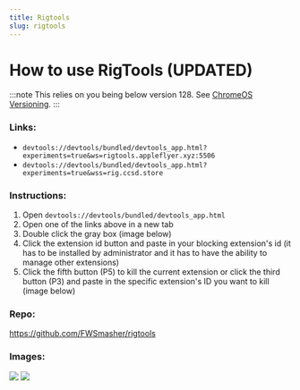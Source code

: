 ```yaml
---
title: Rigtools
slug: rigtools
---
```


# How to use RigTools (UPDATED)

:::note
This relies on you being below version 128. See [ChromeOS Versioning](/kajigs/crosver).
:::

### Links:
- `devtools://devtools/bundled/devtools_app.html?experiments=true&ws=rigtools.appleflyer.xyz:5506`
- `devtools://devtools/bundled/devtools_app.html?experiments=true&wss=rig.ccsd.store`

### Instructions:
1. Open `devtools://devtools/bundled/devtools_app.html`
2. Open one of the links above in a new tab
3. Double click the gray box (image below)
4. Click the extension id button and paste in your blocking extension's id (it has to be installed by administrator and it has to have the ability to manage other extensions)
5. Click the fifth button (P5) to kill the current extension or click the third button (P3) and paste in the specific extension's ID you want to kill (image below)

### Repo:
https://github.com/FWSmasher/rigtools

### Images:
<img src="/img/rigtools1.png" ></img>
<img src="/img/rigtools2.png" ></img>
